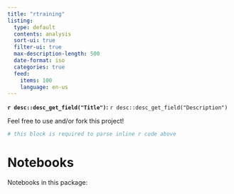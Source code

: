 ```yaml
---
title: "rtraining"
listing:
  type: default
  contents: analysis
  sort-ui: true
  filter-ui: true
  max-description-length: 500
  date-format: iso
  categories: true
  feed:
    items: 100
    language: en-us
---
```


**`r desc::desc_get_field("Title")`:** `r desc::desc_get_field("Description")`

Feel free to use and/or fork this project!

```r
# this block is required to parse inline r code above
```

# Notebooks

Notebooks in this package:
